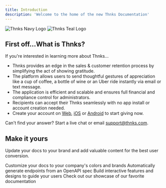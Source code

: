 ```yaml
---
title: Introduction
description: 'Welcome to the home of the new Thnks Documentation'
---
```


<img
  className="block dark:hidden"
  src="/THNKS_PrimaryLogo_Navy.svg"
  alt="Thnks Navy Logo"
/>
<img
  className="hidden dark:block"
  src="/THNKS_PrimaryLogo_Teal.svg"
  alt="Thnks Teal Logo"
/>

## First off...What is Thnks?

If you're interested in learning more about Thnks...

 

* Thnks provides an edge in the sales & customer retention process by simplifying the act of showing gratitude. 
* The platform allows users to send thoughtful gestures of appreciation like a cup of coffee, a bottle of wine or an Uber ride instantly via email or text message. 
* The application is efficient and scalable and ensures full financial and compliance control for administrators. 
* Recipients can accept their Thnks seamlessly with no app install or account creation needed. 
* Create your account on [Web](http://app.thnks.com/), [iOS](https://itunes.apple.com/us/app/thnks-smarter-business-gifting/id1186906257?mt=8) or [Android](https://play.google.com/store/apps/details?id=com.thnks) to start giving now.

 

Can't find your answer? Start a live chat or email support@thnks.com.

## Make it yours

Update your docs to your brand and add valuable content for the best user conversion.

<CardGroup cols={2}>
  <Card
    title="Customize Style"
    icon="palette"
    href="https://mintlify.com/docs/settings/global"
  >
    Customize your docs to your company's colors and brands
  </Card>
  <Card
    title="Reference APIs"
    icon="code"
    href="https://mintlify.com/docs/api-playground/openapi"
  >
    Automatically generate endpoints from an OpenAPI spec
  </Card>
  <Card
    title="Add Components"
    icon="screwdriver-wrench"
    href="https://mintlify.com/docs/components/accordion"
  >
    Build interactive features and designs to guide your users
  </Card>
  <Card
    title="Get Inspiration"
    icon="stars"
    href="https://mintlify.com/customers"
  >
    Check out our showcase of our favorite documentation
  </Card>
</CardGroup>

